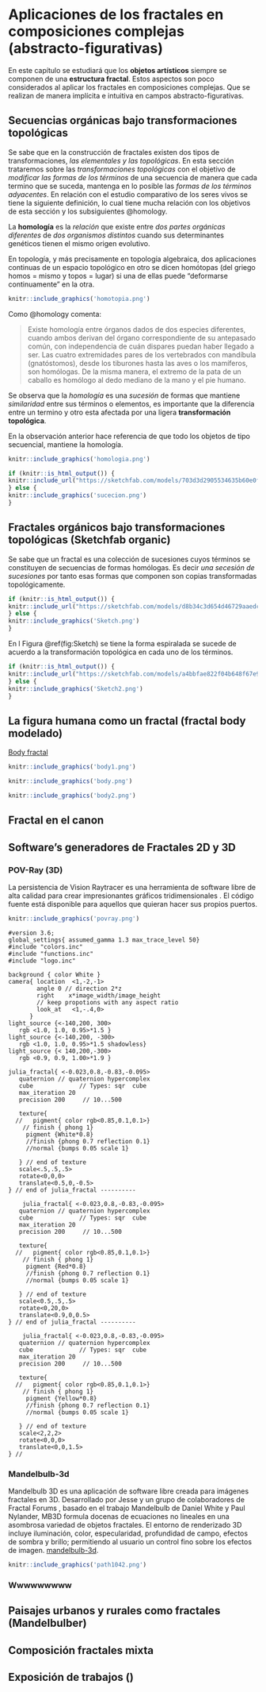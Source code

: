 # Aplicaciones de los fractales en composiciones complejas (abstracto-figurativas)

En este capítulo se estudiará que los __objetos artísticos__ siempre se componen de una __estructura fractal__. Estos aspectos son poco considerados al aplicar los fractales en composiciones complejas. Que se realizan de manera implícita e intuitiva en campos  abstracto-figurativas.

## Secuencias orgánicas bajo transformaciones topológicas

Se sabe que en la construcción de fractales existen dos tipos de transformaciones, _las elementales y las topológicas_. En esta sección trataremos sobre las _transformaciones topológicas_ con el objetivo de _modificar las formas de los términos_ de una secuencia de manera que cada termino que se suceda, mantenga en lo posible las _formas de los términos adyacentes_. En relación con el estudio comparativo de los seres vivos se tiene la siguiente definición, lo cual tiene mucha relación con los objetivos de esta sección y los subsiguientes @homology.

::: {.definition #homologia name="Homología"}
La **homología** es la _relación_ que existe entre _dos partes orgánicas diferentes_ de _dos organismos distintos_ cuando sus determinantes genéticos tienen el mismo origen evolutivo.
:::

::: {.definition #homotopia name="Homotopía"}
En topología, y más precisamente en topología algebraica, dos aplicaciones continuas de un espacio topológico en otro se dicen homótopas (del griego homos = mismo y topos = lugar) si una de ellas puede "deformarse continuamente" en la otra.
:::

```r
knitr::include_graphics('homotopia.png')
```

Como @homology comenta:

> Existe homología entre órganos dados de dos especies diferentes, cuando ambos derivan del órgano correspondiente de su antepasado común, con independencia de cuán dispares puedan haber llegado a ser. Las cuatro extremidades pares de los vertebrados con mandíbula (gnatóstomos), desde los tiburones hasta las aves o los mamíferos, son homólogas. De la misma manera, el extremo de la pata de un caballo es homólogo al dedo mediano de la mano y el pie humano.

::: {.remark #homologiaremark name="Relación entre la homología y la sucesión bajo transformaciones topológicas"}

Se observa que la *homología* \index{homología} es una *sucesión* de formas que mantiene *similaridad* entre sus términos o elementos, es importante que la diferencia entre un termino y otro esta afectada por una ligera __transformación topológica__\index{transformación topológica}.

<!--
\@ref(rmk:homologiaremark)
-->
:::

En la observación anterior hace referencia de que todo los objetos de tipo secuencial, mantiene la homología.

```r
knitr::include_graphics('homologia.png')
```


```r
if (knitr::is_html_output()) {
knitr::include_url("https://sketchfab.com/models/703d3d2905534635b60e0fd649f6d912/embed")
} else {
knitr::include_graphics('sucecion.png')
}
```



## Fractales orgánicos bajo transformaciones topológicas (Sketchfab organic)

Se sabe que un fractal es una colección de sucesiones cuyos términos se constituyen de secuencias de formas homólogas. Es decir _una secesión de sucesiones_ por tanto esas formas que componen son copias transformadas topológicamente.


```r
if (knitr::is_html_output()) {
knitr::include_url("https://sketchfab.com/models/d8b34c3d654d46729aaedca61b367957/embed")
} else {
knitr::include_graphics('Sketch.png')
}
```

En l Figura \@ref(fig:Sketch) se tiene la forma espiralada se sucede de acuerdo a la transformación topológica  en cada uno de los términos.


```r
if (knitr::is_html_output()) {
knitr::include_url("https://sketchfab.com/models/a4bbfae822f04b648f67e908396bc9f2/embed")
} else {
knitr::include_graphics('Sketch2.png')
}
```



## La figura humana como un fractal (fractal body modelado)


[Body fractal](https://www.behance.net/gallery/11339339/FRACTAL-BODY)

```r
knitr::include_graphics('body1.png')
```


```r
knitr::include_graphics('body.png')
```
```r
knitr::include_graphics('body2.png')
```


## Fractal en el canon


## Software's generadores de Fractales 2D y 3D

###  POV-Ray (3D)


La persistencia de Vision Raytracer es una herramienta de software libre de alta calidad para crear impresionantes gráficos tridimensionales . El código fuente está disponible para aquellos que quieran hacer sus propios puertos.

```r
knitr::include_graphics('povray.png')
```

````verbatim
#version 3.6;
global_settings{ assumed_gamma 1.3 max_trace_level 50}
#include "colors.inc"
#include "functions.inc"
#include "logo.inc"

background { color White }
camera{ location  <1,-2,-1>  
        angle 0 // direction 2*z
        right    x*image_width/image_height
        // keep propotions with any aspect ratio
        look_at   <1,-.4,0>
      }
light_source {<-140,200, 300>
   rgb <1.0, 1.0, 0.95>*1.5 }
light_source {<-140,200, -300>
   rgb <1.0, 1.0, 0.95>*1.5 shadowless}
light_source {< 140,200,-300>
   rgb <0.9, 0.9, 1.00>*1.9 }

julia_fractal{ <-0.023,0.8,-0.83,-0.095>
   quaternion // quaternion hypercomplex
   cube             // Types: sqr  cube
   max_iteration 20
   precision 200     // 10...500

   texture{
  //   pigment{ color rgb<0.85,0.1,0.1>}
    // finish { phong 1}
     pigment {White*0.8}
     //finish {phong 0.7 reflection 0.1}
     //normal {bumps 0.05 scale 1}

   } // end of texture
   scale<.5,.5,.5>
   rotate<0,0,0>
   translate<0.5,0,-0.5>
} // end of julia_fractal ----------

    julia_fractal{ <-0.023,0.8,-0.83,-0.095>
   quaternion // quaternion hypercomplex
   cube             // Types: sqr  cube
   max_iteration 20
   precision 200     // 10...500

   texture{
  //   pigment{ color rgb<0.85,0.1,0.1>}
    // finish { phong 1}
     pigment {Red*0.8}
     //finish {phong 0.7 reflection 0.1}
     //normal {bumps 0.05 scale 1}

   } // end of texture
   scale<0.5,.5,.5>
   rotate<0,20,0>
   translate<0.9,0,0.5>
} // end of julia_fractal ----------

    julia_fractal{ <-0.023,0.8,-0.83,-0.095>
   quaternion // quaternion hypercomplex
   cube             // Types: sqr  cube
   max_iteration 20
   precision 200     // 10...500

   texture{
  //   pigment{ color rgb<0.85,0.1,0.1>}
    // finish { phong 1}
     pigment {Yellow*0.8}
     //finish {phong 0.7 reflection 0.1}
     //normal {bumps 0.05 scale 1}

   } // end of texture
   scale<2,2,2>
   rotate<0,0,0>
   translate<0,0,1.5>
} //
````

### Mandelbulb-3d

Mandelbulb 3D es una aplicación de software libre creada para imágenes fractales en 3D. Desarrollado por Jesse y un grupo de colaboradores de Fractal Forums , basado en el trabajo Mandelbulb de Daniel White y Paul Nylander, MB3D formula docenas de ecuaciones no lineales en una asombrosa variedad de objetos fractales. El entorno de renderizado 3D incluye iluminación, color, especularidad, profundidad de campo, efectos de sombra y brillo; permitiendo al usuario un control fino sobre los efectos de imagen. [mandelbulb-3d](https://www.mandelbulb.com/2014/mandelbulb-3d-mb3d-fractal-rendering-software/).

```r
knitr::include_graphics('path1042.png')
```


### Wwwwwwwww

## Paisajes urbanos y rurales como fractales (Mandelbulber)

## Composición fractales mixta

## Exposición de trabajos (\emph{Paisaje fractal 3d digital, animado})
